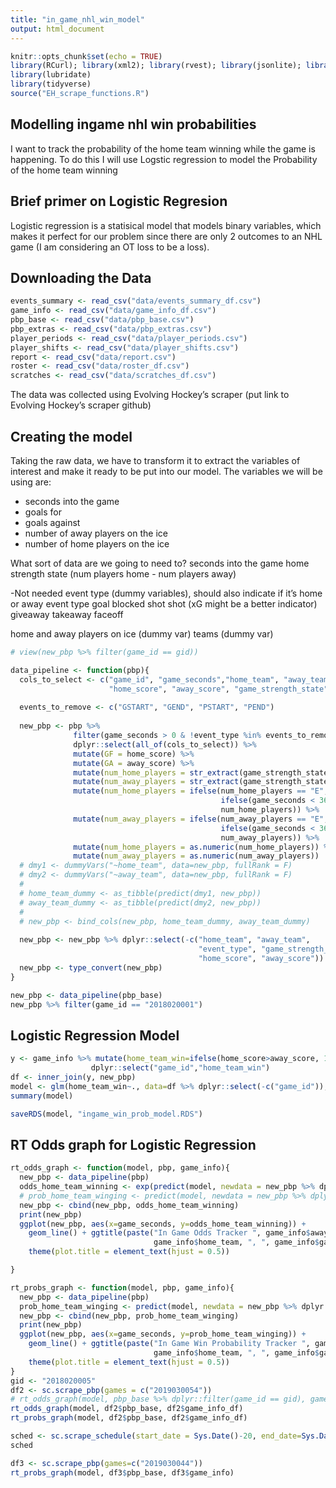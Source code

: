 ```yaml
---
title: "in_game_nhl_win_model"
output: html_document
---
```


```r
knitr::opts_chunk$set(echo = TRUE)
library(RCurl); library(xml2); library(rvest); library(jsonlite); library(foreach)
library(lubridate)
library(tidyverse)
source("EH_scrape_functions.R")
```


## Modelling ingame nhl win probabilities

I want to track the probability of the home team winning while the game is happening. To do this I will use Logstic regression to model the Probability of the home team winning

## Brief primer on Logistic Regresion

Logistic regression is a statisical model that models binary variables, which makes it perfect for our problem since there are only 2 outcomes to an NHL game (I am considering an OT loss to be a loss).

## Downloading the Data
```r
events_summary <- read_csv("data/events_summary_df.csv")
game_info <- read_csv("data/game_info_df.csv")
pbp_base <- read_csv("data/pbp_base.csv")
pbp_extras <- read_csv("data/pbp_extras.csv")
player_periods <- read_csv("data/player_periods.csv")
player_shifts <- read_csv("data/player_shifts.csv")
report <- read_csv("data/report.csv")
roster <- read_csv("data/roster_df.csv")
scratches <- read_csv("data/scratches_df.csv")
```

The data was collected using Evolving Hockey's scraper (put link to Evolving Hockey's scraper github)


## Creating the model

Taking the raw data, we have to transform it to extract the variables of interest and make it ready to be put into our model. The variables we will be using are:

* seconds into the game
* goals for
* goals against
* number of away players on the ice
* number of home players on the ice


What sort of data are we going to need to?
  seconds into the game
  home strength state (num players home - num players away)
  
  -Not needed
  event type (dummy variables), should also indicate if it's home or away event type 
    goal
    blocked shot
    shot (xG might be a better indicator)
    giveaway
    takeaway
    faceoff
    
  home and away players on ice (dummy var)
  teams (dummy var)
  
  
```r
# view(new_pbp %>% filter(game_id == gid))

data_pipeline <- function(pbp){
  cols_to_select <- c("game_id", "game_seconds","home_team", "away_team",
                      "home_score", "away_score", "game_strength_state", "event_type")
  
  events_to_remove <- c("GSTART", "GEND", "PSTART", "PEND")
  
  new_pbp <- pbp %>% 
              filter(game_seconds > 0 & !event_type %in% events_to_remove) %>% 
              dplyr::select(all_of(cols_to_select)) %>%
              mutate(GF = home_score) %>%
              mutate(GA = away_score) %>%
              mutate(num_home_players = str_extract(game_strength_state, "^.")) %>%
              mutate(num_away_players = str_extract(game_strength_state, ".$")) %>%
              mutate(num_home_players = ifelse(num_home_players == "E", 
                                               ifelse(game_seconds < 3600, "5", "3"), 
                                               num_home_players)) %>%
              mutate(num_away_players = ifelse(num_away_players == "E", 
                                               ifelse(game_seconds < 3600, "5", "3"),
                                               num_away_players)) %>%
              mutate(num_home_players = as.numeric(num_home_players)) %>%
              mutate(num_away_players = as.numeric(num_away_players))
  # dmy1 <- dummyVars("~home_team", data=new_pbp, fullRank = F)
  # dmy2 <- dummyVars("~away_team", data=new_pbp, fullRank = F)
  # 
  # home_team_dummy <- as_tibble(predict(dmy1, new_pbp))
  # away_team_dummy <- as_tibble(predict(dmy2, new_pbp))
  # 
  # new_pbp <- bind_cols(new_pbp, home_team_dummy, away_team_dummy)
  
  new_pbp <- new_pbp %>% dplyr::select(-c("home_team", "away_team", 
                                          "event_type", "game_strength_state",
                                          "home_score", "away_score"))
  new_pbp <- type_convert(new_pbp) 
}

new_pbp <- data_pipeline(pbp_base)
new_pbp %>% filter(game_id == "2018020001")
```

## Logistic Regression Model
```r
y <- game_info %>% mutate(home_team_win=ifelse(home_score>away_score, 1, 0)) %>%
                  dplyr::select("game_id","home_team_win")
df <- inner_join(y, new_pbp)
model <- glm(home_team_win~., data=df %>% dplyr::select(-c("game_id")), family="binomial")
summary(model)

saveRDS(model, "ingame_win_prob_model.RDS")
```

## RT Odds graph for Logistic Regression
```r
rt_odds_graph <- function(model, pbp, game_info){
  new_pbp <- data_pipeline(pbp)
  odds_home_team_winning <- exp(predict(model, newdata = new_pbp %>% dplyr::select(-c("game_id"))))
  # prob_home_team_winging <- predict(model, newdata = new_pbp %>% dplyr::select(-c("game_id")), type="response")
  new_pbp <- cbind(new_pbp, odds_home_team_winning)
  print(new_pbp)
  ggplot(new_pbp, aes(x=game_seconds, y=odds_home_team_winning)) + 
    geom_line() + ggtitle(paste("In Game Odds Tracker ", game_info$away_team, " @ ", 
                                game_info$home_team, ", ", game_info$game_date, sep="")) +
    theme(plot.title = element_text(hjust = 0.5))

}

rt_probs_graph <- function(model, pbp, game_info){
  new_pbp <- data_pipeline(pbp)
  prob_home_team_winging <- predict(model, newdata = new_pbp %>% dplyr::select(-c("game_id")), type="response")
  new_pbp <- cbind(new_pbp, prob_home_team_winging)
  print(new_pbp)
  ggplot(new_pbp, aes(x=game_seconds, y=prob_home_team_winging)) + 
    geom_line() + ggtitle(paste("In Game Win Probability Tracker ", game_info$away_team, " @ ", 
                                game_info$home_team, ", ", game_info$game_date, sep="")) +
    theme(plot.title = element_text(hjust = 0.5))
}
gid <- "2018020005"
df2 <- sc.scrape_pbp(games = c("2019030054"))
# rt_odds_graph(model, pbp_base %>% dplyr::filter(game_id == gid), game_info %>% dplyr::filter(game_id == gid))
rt_odds_graph(model, df2$pbp_base, df2$game_info_df)
rt_probs_graph(model, df2$pbp_base, df2$game_info_df)
```



```r
sched <- sc.scrape_schedule(start_date = Sys.Date()-20, end_date=Sys.Date()) %>% filter(away_team == "FLA" | home_team == "FLA")
sched

df3 <- sc.scrape_pbp(games=c("2019030044"))
rt_probs_graph(model, df3$pbp_base, df3$game_info)
```





